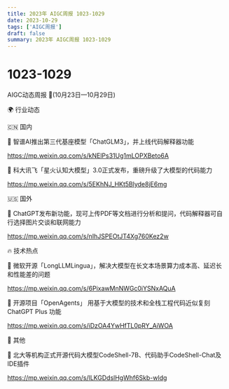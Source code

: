 ```yaml
---
title: 2023年 AIGC周报 1023-1029
date: 2023-10-29
tags: ['AIGC周报']
draft: false
summary: 2023年 AIGC周报 1023-1029
---
```

# 1023-1029



AIGC动态周报 🚀(10月23日—10月29日)

🌍 行业动态

🇨🇳 国内

📰 智谱AI推出第三代基座模型「ChatGLM3」，并上线代码解释器功能

https://mp.weixin.qq.com/s/kNElPs31Ug1mLOPXBeto6A

📰 科大讯飞「星火认知大模型」3.0正式发布，重磅升级了大模型的代码能力

https://mp.weixin.qq.com/s/5EKhNJ_HKt5Blyde8jE6mg

🇺🇸 国外

📰 ChatGPT发布新功能，现可上传PDF等文档进行分析和提问，代码解释器可自行选择图片交谈和联网能力

https://mp.weixin.qq.com/s/nIhJSPEOtJT4Xg760Kez2w

🔥 技术热点

📝 微软开源「LongLLMLingua」，解决大模型在长文本场景算力成本高、延迟长和性能差的问题

https://mp.weixin.qq.com/s/6PixawMnNWGc0iYSNxAQuA

📝 开源项目「OpenAgents」 用基于大模型的技术和全栈工程代码近似复刻 ChatGPT Plus 功能

https://mp.weixin.qq.com/s/iDzOA4YwHfTL0pRY_AiWOA

🎉 其他

🚀 北大等机构正式开源代码大模型CodeShell-7B、代码助手CodeShell-Chat及IDE插件

https://mp.weixin.qq.com/s/lLKGDdslHgWhf6Skb-wldg